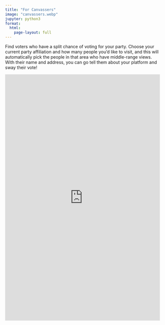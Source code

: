 ```yaml
---
title: "For Canvassers"
image: "canvassers.webp"
jupyter: python3
format:
  html:
    page-layout: full
---
```


Find voters who have a split chance of voting for your party. Choose your current party affiliation and how many people you'd like to visit, and this will automatically pick the people in that area who have middle-range views. With their name and address, you can go tell them about your platform and sway their vote!


::: {.column-screen}
<iframe height="800" width="100%" frameborder="no" src="https://dr-iggs.shinyapps.io/VotersOnTheFence/"> </iframe>
:::